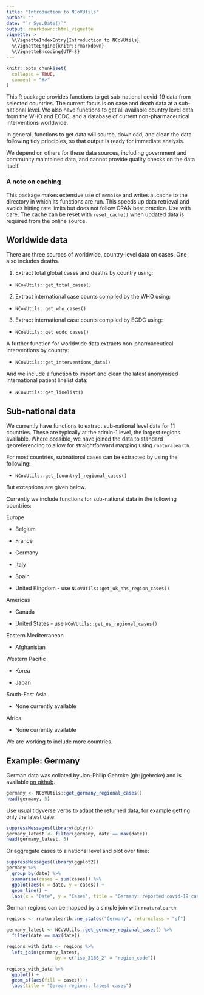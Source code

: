 ```yaml
---
title: "Introduction to NCoVUtils"
author: ""
date: "`r Sys.Date()`"
output: rmarkdown::html_vignette
vignette: >
  %\VignetteIndexEntry{Introduction to NCoVUtils}
  %\VignetteEngine{knitr::rmarkdown}
  %\VignetteEncoding{UTF-8}
---
```


```r
knitr::opts_chunk$set(
  collapse = TRUE,
  comment = "#>"
)
```

This R package provides functions to get sub-national covid-19 data from selected countries. The current focus is on case and death data at a sub-national level. We also have functions to get all available country level data from the WHO and ECDC, and a database of current non-pharmaceutical interventions worldwide.

In general, functions to get data will source, download, and clean the data following tidy principles, so that output is ready for immediate analysis.

We depend on others for these data sources, including government and community maintained data, and cannot provide quality checks on the data itself.

### A note on caching
This package makes extensive use of `memoise` and writes a .cache to the directory in which its functions are run. This speeds up data retrieval and avoids hitting rate limits but does not follow CRAN best practice. Use with care. The cache can be reset with `reset_cache()` when updated data is required from the online source.

## Worldwide data
There are three sources of worldwide, country-level data on cases. One also includes deaths.

1. Extract total global cases and deaths by country using:
  + ```NCoVUtils::get_total_cases()```
2. Extract international case counts compiled by the WHO using:
  + ```NCoVUtils::get_who_cases()```
3. Extract international case counts compiled by ECDC using:
  + ```NCoVUtils::get_ecdc_cases()```

A further function for worldwide data extracts non-pharmaceutical interventions by country:

* ```NCoVUtils::get_interventions_data()```

And we include a function to import and clean the latest anonymised international patient linelist data:

* ```NCoVUtils::get_linelist()```

## Sub-national data
We currently have functions to extract sub-national level data for 11 countries. These are typically at the admin-1 level, the largest regions available. Where possible, we have joined the data to standard georeferencing to allow for straightforward mapping using `rnaturalearth`. 

For most countries, subnational cases can be extracted by using the following:

* ```NCoVUtils::get_[country]_regional_cases()```

But exceptions are given  below. 

Currently we include functions for sub-national data in the following countries:

Europe 

  +	Belgium 
  
  +	France
  
  + Germany
  
  +	Italy
  
  +	Spain
  
  + United Kingdom - use `NCoVUtils::get_uk_nhs_region_cases()`
    
Americas
  
  +	Canada
  
  +	United States - use `NCoVUtils::get_us_regional_cases()`
    
Eastern Mediterranean
  
  + Afghanistan 
    
Western Pacific
  
  + Korea
  
  + Japan
    
South-East Asia

  + None currently available
    
Africa
  
  + None currently available


We are working to include more countries.
 
## Example: Germany
German data was collated by Jan-Philip Gehrcke (gh: jgehrcke) and is available [on github](https://github.com/jgehrcke/covid-19-germany-gae).

```r
germany <- NCoVUtils::get_germany_regional_cases()
head(germany, 5)
```

Use usual tidyverse verbs to adapt the returned data, for example getting only the latest date:

```r
suppressMessages(library(dplyr))
germany_latest <- filter(germany, date == max(date))
head(germany_latest, 5)
```

Or aggregate cases to a national level and plot over time:

```r
suppressMessages(library(ggplot2))
germany %>% 
  group_by(date) %>%
  summarise(cases = sum(cases)) %>%
  ggplot(aes(x = date, y = cases)) + 
  geom_line() + 
  labs(x = "Date", y = "Cases", title = "Germany: reported covid-19 cases")
```

German regions can be mapped by a simple join with `rnaturalearth`:

```r
regions <- rnaturalearth::ne_states("Germany", returnclass = "sf")

germany_latest <- NCoVUtils::get_germany_regional_cases() %>%
  filter(date == max(date))

regions_with_data <- regions %>%
  left_join(germany_latest,
                  by = c("iso_3166_2" = "region_code"))

regions_with_data %>%
  ggplot() +
  geom_sf(aes(fill = cases)) + 
  labs(title = "German regions: latest cases")
```

